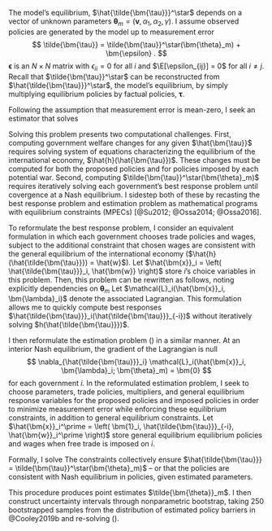 The model's equilibrium, $\hat{\tilde{\bm{\tau}}}^\star$ depends on a vector of unknown parameters $\bm{\theta}_m = \left( \bm{v}, \alpha_1, \alpha_2, \gamma \right)$. I assume observed policies are generated by the model up to measurement error
$$
\tilde{\bm{\tau}} = \tilde{\bm{\tau}}^\star(\bm{\theta}_m) + \bm{\epsilon} . 
$$
$\bm{\epsilon}$ is an $N \times N$ matrix with $\epsilon_{ii} = 0$ for all $i$ and $\E[\epsilon_{ij}] = 0$ for all $i \neq j$. Recall that $\tilde{\bm{\tau}}^\star$ can be reconstructed from $\hat{\tilde{\bm{\tau}}}^\star$, the model's equilibrium, by simply multiplying equilibrium policies by factual policies, $\bm{\tau}$.

Following the assumption that measurement error is mean-zero, I seek an estimator that solves
\begin{equation} \label{eq:estimator}
\min_{\bm{\theta}_m} \sum_i \sum_j \left( \epsilon_{ij}(\bm{\theta}_m) \right)^2 .
\end{equation}

Solving this problem presents two computational challenges. First, computing government welfare changes for any given $\hat{\bm{\tau}}$ requires solving system of equations characterizing the equilibrium of the international economy, $\hat{h}(\hat{\bm{\tau}})$. These changes must be computed for both the proposed policies and for policies imposed by each potential war. Second, computing $\tilde{\bm{\tau}}^\star(\bm{\theta}_m)$ requires iteratively solving each government's best response problem until covergence at a Nash equilibrium. I sidestep both of these by recasting the best response problem and estimation problem as mathematical programs with equilibrium constraints (MPECs) [@Su2012; @Ossa2014; @Ossa2016].

To reformulate the best response problem, I consider an equivalent formulation in which each government chooses trade policies and wages, subject to the additional constraint that chosen wages are consistent with the general equilibrium of the international economy ($\hat{h}(\hat{\tilde{\bm{\tau}}}) = \hat{w}$). Let $\hat{\bm{x}}_i = \left( \hat{\tilde{\bm{\tau}}}_i, \hat{\bm{w}} \right)$ store $i$'s choice variables in this problem. Then, this problem can be rewritten as follows, noting explicitly dependencies on $\bm{\theta}_m$
\begin{equation} \label{eq:tauTildeHatMPEC}
\begin{split}
\max_{\hat{\bm{x}}_i} & \quad \hat{G}_i(\hat{\bm{w}}; \bm{\theta}_m) \\
\text{subject to} & \quad \hat{\bm{w}} = \hat{h}(\hat{\tilde{\bm{\tau}}}) .
\end{split}
\end{equation}
Let $\mathcal{L}_i(\hat{\bm{x}}_i, \bm{\lambda}_i)$ denote the associated Lagrangian. This formulation allows me to quickly compute best responses $\hat{\tilde{\bm{\tau}}}_i(\hat{\tilde{\bm{\tau}}}_{-i})$ without iteratively solving $h(\hat{\tilde{\bm{\tau}}})$.

I then reformulate the estimation problem (\ref{eq:estimator}) in a similar manner. At an interior Nash equilibrium, the gradient of the Lagrangian is null
$$
\nabla_{\hat{\tilde{\bm{\tau}}}_i} \mathcal{L}_i(\hat{\bm{x}}_i, \bm{\lambda}_i; \bm{\theta}_m) = \bm{0}
$$
for each government $i$. In the reformulated estimation problem, I seek to choose parameters, trade policies, multipliers, and general equilibrium response variables for the proposed policies and imposed policies in order to minimize measurement error while enforcing these equilibrium constraints, in addition to general equilibrium constraints. Let $\hat{\bm{x}}_i^\prime = \left( \bm{1}_i, \hat{\tilde{\bm{\tau}}}_{-i}, \hat{\bm{w}}_i^\prime \right)$ store general equilibrium equilibrium policies and wages when free trade is imposed on $i$.

Formally, I solve
\begin{equation} \label{eq:estimatorMPEC}
\begin{split}
\min_{ \bm{\theta}_m, \hat{\tilde{\bm{\tau}}}, \hat{\bm{w}}, \hat{\bm{w}}^\prime, \bm{\lambda} } & \quad \sum_i \sum_j \left( \epsilon_{ij} \right)^2 \\
\text{subject to} & \quad \nabla_{\hat{\tilde{\bm{\tau}}}_i} \mathcal{L}_i(\hat{\bm{x}}_i, \bm{\lambda}_i; \bm{\theta}_m) = \bm{0} \text{ for all } i \\
& \quad \hat{\bm{w}} = \hat{h} \left( \hat{\tilde{\bm{\tau}}} \right) \\
& \quad \hat{\bm{w}}_i^\prime = \hat{h} \left( \bm{1}_i, \hat{\tilde{\bm{\tau}}}_{-i} \right) \text{ for all } i
\end{split}
\end{equation}
The constraints collectively ensure $\hat{\tilde{\bm{\tau}}} = \tilde{\bm{\tau}}^\star(\bm{\theta}_m)$ -- or that the policies are consistent with Nash equilibrium in policies, given estimated parameters.

This procedure produces point estimates $\tilde{\bm{\theta}}_m$. I then construct uncertainty intervals through nonparametric bootstrap, taking 250 bootstrapped samples from the distribution of estimated policy barriers in @Cooley2019b and re-solving (\ref{eq:estimator}).